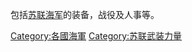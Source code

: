 包括[[苏联海军|苏联海军]]的装备，战役及人事等。
{{Commonscat|Navy of the Soviet Union}}

[[Category:各國海軍|Category:各國海軍]]
[[Category:苏联武装力量|Category:苏联武装力量]]